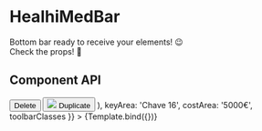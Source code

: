
<Meta title='Components/HealhiMedBar' component={HealhiMedBar} />

# HealhiMedBar

Bottom bar ready to receive your elements! 😉 <br />
Check the props! 👋 <br />

## Component API

<Props />


<Canvas>
  <Story
    name='HealhiMedBar'
    args={{
      majorButtons: (
        <>
          <Button
            color='primary'
            style={{
              paddingRight: '1.5rem',
              paddingLeft: '1.5rem',
              marginRight: '0.5rem',
              textTransform: 'uppercase'
            }}
          >
            Delete
          </Button>
          <Button
            color='primary'
            variant='contained'
            style={{
              paddingRight: '1.5rem',
              paddingLeft: '1.5rem',
              marginRight: '0.5rem',
              textTransform: 'uppercase'
            }}
          >
            <img src={DuplicateIcon} style={{ marginRight: '0.5rem' }} />
            Duplicate
          </Button>
        </>
      ),
      keyArea: 'Chave 16',
      costArea: '5000€',
      toolbarClasses
    }}
  >
    {Template.bind({})}
  </Story>
</Canvas>
